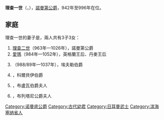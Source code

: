 {{Multiple issues|
{{Expand language|1=en|time=2020-11-12T03:58:46+00:00}}
{{Unreferenced|time=2020-11-12T03:58:46+00:00}}
}}
{{Infobox royalty
| name        = 理查一世
| succession  = 諾曼第公爵
| reign       = 942年12月17日 — 996年11月20日
| predecessor = [[長劍威廉|威廉一世]]
| successor   = [[理查二世_(諾曼第)|理查二世]]
| birth_date  = {{birth date|932|8|28|df=y}}
| birth_place = [[霏崗|霏崗]]
| death_date  = {{Death date and age|996|11|20|932|8|28|df=y}}
| death_place = 霏崗
| house       = [[諾曼第王朝|諾曼第王朝]]
| father      = [[長劍威廉|威廉一世]]
| mother      = [[斯波羅塔|斯波羅塔]]
}}
'''理查一世'''（{{lang-fr|Richard Ier de Normandie}}，{{bd|932年|8月28日|996年|11月20日}}），[[諾曼第公爵|諾曼第公爵]]，942年至996年在位。

== 家庭 ==
理查一世的妻子是{{le|古娜|Gunnor}}，兩人共有3子3女：
# [[理查二世_(諾曼第)|理查二世]]（963年—1026年），諾曼第公爵
# [[諾曼第的愛瑪|愛瑪]]（984年—1052年），英格蘭王后、丹麥王后
# {{le|丹麥人羅貝爾|Robert II (archbishop of Rouen)|羅貝爾}}（988/89年—1037年），埃夫勒伯爵
# {{le|莫格爾 (科爾貝伊伯爵)|Mauger, Count of Corbeil|莫格爾}}，科爾貝伊伯爵
# {{le|諾曼第的莫德|Maud of Normandy|莫德}}，布盧瓦伯爵夫人
# {{le|諾曼第的哈瓦絲|Hawise of Normandy|哈瓦絲}}，布列塔尼公爵夫人

{{諾曼第公爵}}
[[Category:诺曼底公爵|Category:诺曼底公爵]]
[[Category:古代幼君|Category:古代幼君]]
[[Category:日耳曼武士|Category:日耳曼武士]]
[[Category:滨海塞纳省人|Category:滨海塞纳省人]]